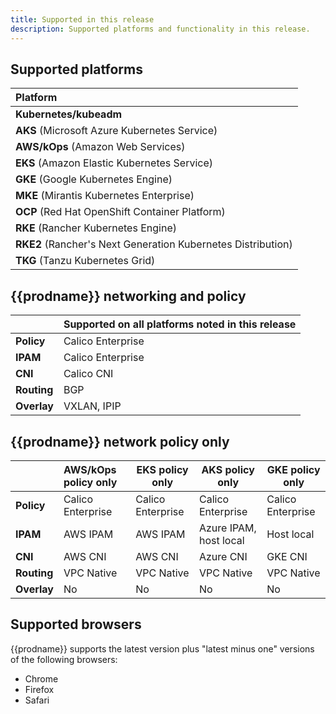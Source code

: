```yaml
---
title: Supported in this release
description: Supported platforms and functionality in this release.
---
```


## Supported platforms

| Platform                                                     |
| :----------------------------------------------------------- |
| **Kubernetes/kubeadm**                                       |
| **AKS** (Microsoft Azure Kubernetes Service)                 |
| **AWS/kOps** (Amazon Web Services)                           |
| **EKS** (Amazon Elastic Kubernetes Service)                  |
| **GKE** (Google Kubernetes Engine)                           |
| **MKE** (Mirantis Kubernetes Enterprise)                     |
| **OCP** (Red Hat OpenShift Container Platform)               |
| **RKE** (Rancher Kubernetes Engine)                          |
| **RKE2** (Rancher's Next Generation Kubernetes Distribution) | 
| **TKG** (Tanzu Kubernetes Grid)                              | 


## {{prodname}} networking and policy 

|             | Supported on all platforms noted in this release |
| :---------- | :----------------------------------------- |
| **Policy**  | Calico Enterprise                          |
| **IPAM**    | Calico Enterprise                          |
| **CNI**     | Calico CNI                                 |
| **Routing** | BGP                                        |
| **Overlay** | VXLAN, IPIP                                |


## {{prodname}} network policy only

|             | AWS/kOps policy only | EKS policy only   | AKS policy only        | GKE policy only   |
| :---------- | :------------------- | ----------------- | ---------------------- | ----------------- |
| **Policy**  | Calico Enterprise    | Calico Enterprise | Calico Enterprise      | Calico Enterprise |
| **IPAM**    | AWS IPAM             | AWS IPAM          | Azure IPAM, host local | Host local        |
| **CNI**     | AWS CNI              | AWS CNI           | Azure CNI              | GKE CNI           |
| **Routing** | VPC Native           | VPC Native        | VPC Native             | VPC Native        |
| **Overlay** | No                   | No                | No                     | No                |

## Supported browsers

{{prodname}} supports the latest version plus "latest minus one" versions of the following browsers:

- Chrome
- Firefox
- Safari
